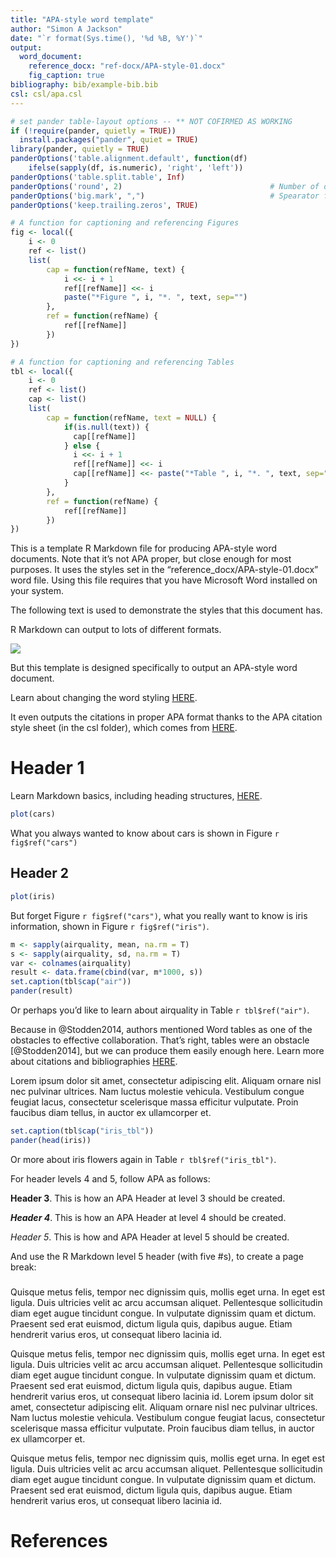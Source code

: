 ```yaml
---
title: "APA-style word template"
author: "Simon A Jackson"
date: "`r format(Sys.time(), '%d %B, %Y')`"
output:
  word_document:
    reference_docx: "ref-docx/APA-style-01.docx"
    fig_caption: true
bibliography: bib/example-bib.bib
csl: csl/apa.csl
---
```


```r
# set pander table-layout options -- ** NOT COFIRMED AS WORKING
if (!require(pander, quietly = TRUE))
  install.packages("pander", quiet = TRUE)
library(pander, quietly = TRUE)
panderOptions('table.alignment.default', function(df)
    ifelse(sapply(df, is.numeric), 'right', 'left'))
panderOptions('table.split.table', Inf)
panderOptions('round', 2)                                 # Number of decimal places
panderOptions('big.mark', ",")                            # Spearator for large numbers (e.g. 1,000)
panderOptions('keep.trailing.zeros', TRUE)

# A function for captioning and referencing Figures
fig <- local({
    i <- 0
    ref <- list()
    list(
        cap = function(refName, text) {
            i <<- i + 1
            ref[[refName]] <<- i
            paste("*Figure ", i, "*. ", text, sep="")
        },
        ref = function(refName) {
            ref[[refName]]
        })
})

# A function for captioning and referencing Tables
tbl <- local({
    i <- 0
    ref <- list()
    cap <- list()
    list(
        cap = function(refName, text = NULL) {
            if(is.null(text)) {
              cap[[refName]]
            } else {
              i <<- i + 1
              ref[[refName]] <<- i
              cap[[refName]] <<- paste("*Table ", i, "*. ", text, sep="")
            }
        },
        ref = function(refName) {
            ref[[refName]]
        })
})

```

This is a template R Markdown file for producing APA-style word documents. Note that it's not APA proper, but close enough for most purposes. It uses the styles set in the "reference_docx/APA-style-01.docx" word file. Using this file requires that you have Microsoft Word installed on your system.

The following text is used to demonstrate the styles that this document has.

R Markdown can output to lots of different formats.

![](img/RMarkdownOutputFormats.png)

But this template is designed specifically to output an APA-style word document.

Learn about changing the word styling [HERE](http://rmarkdown.rstudio.com/articles_docx.html).

It even outputs the citations in proper APA format thanks to the APA citation style sheet (in the csl folder), which comes from [HERE](http://my.ilstu.edu/~wjschne/442/Introduction_to_RMarkdown.html).

# Header 1

Learn Markdown basics, including heading structures, [HERE](http://rmarkdown.rstudio.com/authoring_basics.html).

```r
plot(cars)
```

What you always wanted to know about cars is shown in Figure `r fig$ref("cars")`

## Header 2

```r
plot(iris)
```

But forget Figure `r fig$ref("cars")`, what you really want to know is iris information, shown in Figure `r fig$ref("iris")`.

```r
m <- sapply(airquality, mean, na.rm = T)
s <- sapply(airquality, sd, na.rm = T)
var <- colnames(airquality)
result <- data.frame(cbind(var, m*1000, s))
set.caption(tbl$cap("air"))
pander(result)
```

Or perhaps you'd like to learn about airquality in Table `r tbl$ref("air")`.

Because in @Stodden2014, authors mentioned Word tables as one of the obstacles to effective collaboration.  That's right, tables were an obstacle [@Stodden2014], but we can produce them easily enough here. Learn more about citations and bibliographies [HERE](http://rmarkdown.rstudio.com/authoring_bibliographies_and_citations.html).


Lorem ipsum dolor sit amet, consectetur adipiscing elit. Aliquam ornare nisl nec pulvinar ultrices. Nam luctus molestie vehicula. Vestibulum congue feugiat lacus, consectetur scelerisque massa efficitur vulputate. Proin faucibus diam tellus, in auctor ex ullamcorper et.

```r
set.caption(tbl$cap("iris_tbl"))
pander(head(iris))
```

Or more about iris flowers again in Table `r tbl$ref("iris_tbl")`.

For header levels 4 and 5, follow APA as follows:

**Header 3**. This is how an APA Header at level 3 should be created.

***Header 4***. This is how an APA Header at level 4 should be created.

*Header 5*. This is how and APA Header at level 5 should be created.

And use the R Markdown level 5 header (with five #s), to create a page break:

#####

Quisque metus felis, tempor nec dignissim quis, mollis eget urna. In eget est ligula. Duis ultricies velit ac arcu accumsan aliquet. Pellentesque sollicitudin diam eget augue tincidunt congue. In vulputate dignissim quam et dictum. Praesent sed erat euismod, dictum ligula quis, dapibus augue. Etiam hendrerit varius eros, ut consequat libero lacinia id.

Quisque metus felis, tempor nec dignissim quis, mollis eget urna. In eget est ligula. Duis ultricies velit ac arcu accumsan aliquet. Pellentesque sollicitudin diam eget augue tincidunt congue. In vulputate dignissim quam et dictum. Praesent sed erat euismod, dictum ligula quis, dapibus augue. Etiam hendrerit varius eros, ut consequat libero lacinia id.
Lorem ipsum dolor sit amet, consectetur adipiscing elit. Aliquam ornare nisl nec pulvinar ultrices. Nam luctus molestie vehicula. Vestibulum congue feugiat lacus, consectetur scelerisque massa efficitur vulputate. Proin faucibus diam tellus, in auctor ex ullamcorper et.

Quisque metus felis, tempor nec dignissim quis, mollis eget urna. In eget est ligula. Duis ultricies velit ac arcu accumsan aliquet. Pellentesque sollicitudin diam eget augue tincidunt congue. In vulputate dignissim quam et dictum. Praesent sed erat euismod, dictum ligula quis, dapibus augue. Etiam hendrerit varius eros, ut consequat libero lacinia id.

# References

